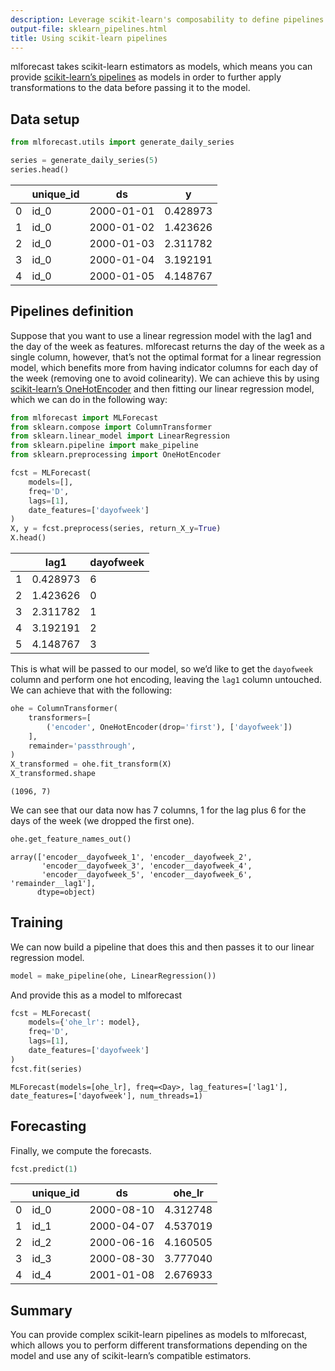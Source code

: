 ```yaml
---
description: Leverage scikit-learn's composability to define pipelines as models
output-file: sklearn_pipelines.html
title: Using scikit-learn pipelines
---
```



mlforecast takes scikit-learn estimators as models, which means you can
provide [scikit-learn’s
pipelines](https://scikit-learn.org/stable/modules/generated/sklearn.pipeline.Pipeline.html)
as models in order to further apply transformations to the data before
passing it to the model.

## Data setup

```python
from mlforecast.utils import generate_daily_series
```


```python
series = generate_daily_series(5)
series.head()
```

|     | unique_id | ds         | y        |
|-----|-----------|------------|----------|
| 0   | id_0      | 2000-01-01 | 0.428973 |
| 1   | id_0      | 2000-01-02 | 1.423626 |
| 2   | id_0      | 2000-01-03 | 2.311782 |
| 3   | id_0      | 2000-01-04 | 3.192191 |
| 4   | id_0      | 2000-01-05 | 4.148767 |

## Pipelines definition

Suppose that you want to use a linear regression model with the lag1 and
the day of the week as features. mlforecast returns the day of the week
as a single column, however, that’s not the optimal format for a linear
regression model, which benefits more from having indicator columns for
each day of the week (removing one to avoid colinearity). We can achieve
this by using [scikit-learn’s
OneHotEncoder](https://scikit-learn.org/stable/modules/generated/sklearn.preprocessing.OneHotEncoder.html)
and then fitting our linear regression model, which we can do in the
following way:

```python
from mlforecast import MLForecast
from sklearn.compose import ColumnTransformer
from sklearn.linear_model import LinearRegression
from sklearn.pipeline import make_pipeline
from sklearn.preprocessing import OneHotEncoder
```


```python
fcst = MLForecast(
    models=[],
    freq='D',
    lags=[1],
    date_features=['dayofweek']
)
X, y = fcst.preprocess(series, return_X_y=True)
X.head()
```

|     | lag1     | dayofweek |
|-----|----------|-----------|
| 1   | 0.428973 | 6         |
| 2   | 1.423626 | 0         |
| 3   | 2.311782 | 1         |
| 4   | 3.192191 | 2         |
| 5   | 4.148767 | 3         |

This is what will be passed to our model, so we’d like to get the
`dayofweek` column and perform one hot encoding, leaving the `lag1`
column untouched. We can achieve that with the following:

```python
ohe = ColumnTransformer(
    transformers=[
        ('encoder', OneHotEncoder(drop='first'), ['dayofweek'])
    ],
    remainder='passthrough',
)
X_transformed = ohe.fit_transform(X)
X_transformed.shape
```

``` text
(1096, 7)
```

We can see that our data now has 7 columns, 1 for the lag plus 6 for the
days of the week (we dropped the first one).

```python
ohe.get_feature_names_out()
```

``` text
array(['encoder__dayofweek_1', 'encoder__dayofweek_2',
       'encoder__dayofweek_3', 'encoder__dayofweek_4',
       'encoder__dayofweek_5', 'encoder__dayofweek_6', 'remainder__lag1'],
      dtype=object)
```

## Training

We can now build a pipeline that does this and then passes it to our
linear regression model.

```python
model = make_pipeline(ohe, LinearRegression())
```

And provide this as a model to mlforecast

```python
fcst = MLForecast(
    models={'ohe_lr': model},
    freq='D',
    lags=[1],
    date_features=['dayofweek']
)
fcst.fit(series)
```

``` text
MLForecast(models=[ohe_lr], freq=<Day>, lag_features=['lag1'], date_features=['dayofweek'], num_threads=1)
```

## Forecasting

Finally, we compute the forecasts.

```python
fcst.predict(1)
```

|     | unique_id | ds         | ohe_lr   |
|-----|-----------|------------|----------|
| 0   | id_0      | 2000-08-10 | 4.312748 |
| 1   | id_1      | 2000-04-07 | 4.537019 |
| 2   | id_2      | 2000-06-16 | 4.160505 |
| 3   | id_3      | 2000-08-30 | 3.777040 |
| 4   | id_4      | 2001-01-08 | 2.676933 |

## Summary

You can provide complex scikit-learn pipelines as models to mlforecast,
which allows you to perform different transformations depending on the
model and use any of scikit-learn’s compatible estimators.


